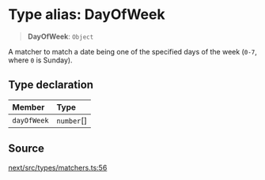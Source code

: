 # Type alias: DayOfWeek

> **DayOfWeek**: `Object`

A matcher to match a date being one of the specified days of the week (`0-7`,
where `0` is Sunday).

## Type declaration

| Member | Type |
| :------ | :------ |
| `dayOfWeek` | `number`[] |

## Source

[next/src/types/matchers.ts:56](https://github.com/gpbl/react-day-picker/blob/56bfb649e/next/src/types/matchers.ts#L56)
